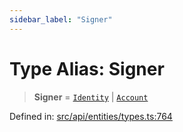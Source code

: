 ```yaml
---
sidebar_label: "Signer"
---
```


# Type Alias: Signer

> **Signer** = [`Identity`](Identity.mdx) \| [`Account`](Account.mdx)

Defined in: [src/api/entities/types.ts:764](https://github.com/PolymeshAssociation/polymesh-sdk/blob/bee6a2fe7a8ce5db42a6982e793782182cde2153/src/api/entities/types.ts#L764)
